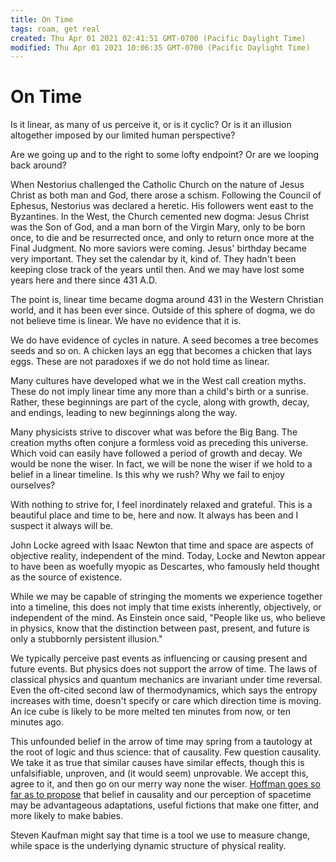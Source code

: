 ```yaml
---
title: On Time
tags: roam, get real
created: Thu Apr 01 2021 02:41:51 GMT-0700 (Pacific Daylight Time)
modified: Thu Apr 01 2021 10:06:35 GMT-0700 (Pacific Daylight Time)
---
```


# On Time

Is it linear, as many of us perceive it, or is it cyclic? Or is it an illusion altogether imposed by our limited human perspective?

Are we going up and to the right to some lofty endpoint? Or are we looping back around?

When Nestorius challenged the Catholic Church on the nature of Jesus Christ as both man and God, there arose a schism. Following the Council of Ephesus, Nestorius was declared a heretic. His followers went east to the Byzantines. In the West, the Church cemented new dogma: Jesus Christ was the Son of God, and a man born of the Virgin Mary, only to be born once, to die and be resurrected once, and only to return once more at the Final Judgment. No more saviors were coming. Jesus' birthday became very important. They set the calendar by it, kind of. They hadn't been keeping close track of the years until then. And we may have lost some years here and there since 431 A.D.

The point is, linear time became dogma around 431 in the Western Christian world, and it has been ever since. Outside of this sphere of dogma, we do not believe time is linear. We have no evidence that it is.

We do have evidence of cycles in nature. A seed becomes a tree becomes seeds and so on. A chicken lays an egg that becomes a chicken that lays eggs. These are not paradoxes if we do not hold time as linear.

Many cultures have developed what we in the West call creation myths. These do not imply linear time any more than a child's birth or a sunrise. Rather, these beginnings are part of the cycle, along with growth, decay, and endings, leading to new beginnings along the way.

Many physicists strive to discover what was before the Big Bang. The creation myths often conjure a formless void as preceding this universe. Which void can easily have followed a period of growth and decay. We would be none the wiser. In fact, we will be none the wiser if we hold to a belief in a linear timeline. Is this why we rush? Why we fail to enjoy ourselves?

With nothing to strive for, I feel inordinately relaxed and grateful. This is a beautiful place and time to be, here and now. It always has been and I suspect it always will be.

John Locke agreed with Isaac Newton that time and space are aspects of objective reality, independent of the mind. Today, Locke and Newton appear to have been as woefully myopic as Descartes, who famously held thought as the source of existence.

While we may be capable of stringing the moments we experience together into a timeline, this does not imply that time exists inherently, objectively, or independent of the mind. As Einstein once said, "People like us, who believe in physics, know that the distinction between past, present, and future is only a stubbornly persistent illusion."

We typically perceive past events as influencing or causing present and future events. But physics does not support the arrow of time. The laws of classical physics and quantum mechanics are invariant under time reversal. Even the oft-cited second law of thermodynamics, which says the entropy increases with time, doesn't specify or care which direction time is moving. An ice cube is likely to be more melted ten minutes from now, or ten minutes ago.

This unfounded belief in the arrow of time may spring from a tautology at the root of logic and thus science: that of causality. Few question causality. We take it as true that similar causes have similar effects, though this is unfalsifiable, unproven, and (it would seem) unprovable. We accept this, agree to it, and then go on our merry way none the wiser. [Hoffman goes so far as to propose](http://cogsci.uci.edu/~ddhoff/HoffmanTime.pdf) that belief in causality and our perception of spacetime may be advantageous adaptations, useful fictions that make one fitter, and more likely to make babies.

Steven Kaufman might say that time is a tool we use to measure change, while space is the underlying dynamic structure of physical reality.
